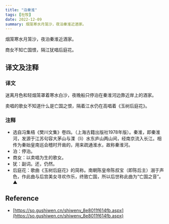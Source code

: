 ```yaml
---
title: "泊秦淮"
tags: [杜牧]
date: 2022-12-09
summary: 烟笼寒水月笼沙，夜泊秦淮近酒家。
---
```


烟笼寒水月笼沙，夜泊秦淮近酒家。

商女不知亡国恨，隔江犹唱后庭花。

## 译文及注释

### 译文

迷离月色和轻烟笼罩着寒水白沙，夜晚船只停泊在秦淮河边靠近岸上的酒家。

卖唱的歌女不知道什么是亡国之恨，隔着江水仍在高唱着《玉树后庭花》。

### 注释

- 选自冯集梧《樊川文集》卷四。（上海古籍出版社1978年版）。秦淮，即秦淮河，发源于江苏句容大茅山与溧（lì）水东庐山两山间，经南京流入长江。相传为秦始皇南巡会稽时开凿的，用来疏通淮水，故称秦淮河。
- 泊：停泊。
- 商女：以卖唱为生的歌女。
- 犹：副词。还，仍然。
- 后庭花：歌曲《玉树后庭花》的简称。南朝陈皇帝陈叔宝（即陈后主）溺于声色，作此曲与后宫美女寻欢作乐，终致亡国，所以后世称此曲为“亡国之音”。▲

## Reference

- [https://so.gushiwen.cn/shiwenv_8e8011f614fb.aspx](https://so.gushiwen.cn/shiwenv_8e8011f614fb.aspx)